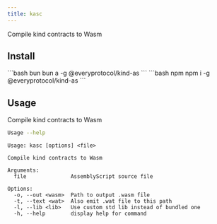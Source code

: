 ```yaml
---
title: kasc
---
```


Compile kind contracts to Wasm

## Install

<CodeGroup>
```bash bun
bun a -g @everyprotocol/kind-as
```
```bash npm
npm i -g @everyprotocol/kind-as
```
</CodeGroup>


## Usage

Compile kind contracts to Wasm

```bash
Usage --help
```

```
Usage: kasc [options] <file>

Compile kind contracts to Wasm

Arguments:
  file              AssemblyScript source file

Options:
  -o, --out <wasm>  Path to output .wasm file
  -t, --text <wat>  Also emit .wat file to this path
  -l, --lib <lib>   Use custom std lib instead of bundled one
  -h, --help        display help for command
```
